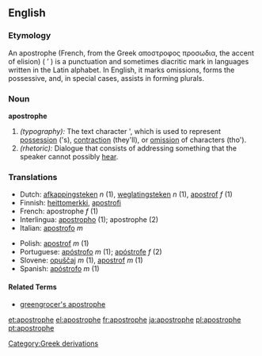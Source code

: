 {{wikipedia}}
==English==

===Etymology===
An apostrophe (French, from the Greek αποστροφος προσωδια, the accent of elision) ( ’ ) is a punctuation and sometimes diacritic mark in languages written in the Latin alphabet. In English, it marks omissions, forms the possessive, and, in special cases, assists in forming plurals.

===Noun===
'''apostrophe'''

# ''(typography):'' The text character ', which is used to represent [[possession]] ('s), [[contraction]] (they'll), or [[omission]] of characters (tho').
# ''(rhetoric):'' Dialogue that consists of addressing something that the speaker cannot possibly [[hear]].

===Translations===
{{top}}
*Dutch: [[afkappingsteken]] ''n'' (1), [[weglatingsteken]] ''n'' (1), [[apostrof]] ''f'' (1)
*Finnish: [[heittomerkki]], [[apostrofi]]
*French: apostrophe ''f'' (1)
*Interlingua: [[apostropho]] (1); apostrophe (2)
*Italian: [[apostrofo]] ''m''
{{mid}}
*Polish: [[apostrof]] ''m'' (1)
*Portuguese: [[apóstrofo]] ''m'' (1); [[apóstrofe]] ''f'' (2)
*Slovene: [[opuščaj]] ''m'' (1), [[apostrof]] ''m'' (1)
*Spanish: [[apóstrofo]] ''m'' (1)
{{bottom}}

====Related Terms====
*[[greengrocer's apostrophe]]

[[Category:Greek derivations]]

[[et:apostrophe]]
[[el:apostrophe]]
[[fr:apostrophe]]
[[ja:apostrophe]]
[[pl:apostrophe]]
[[pt:apostrophe]]